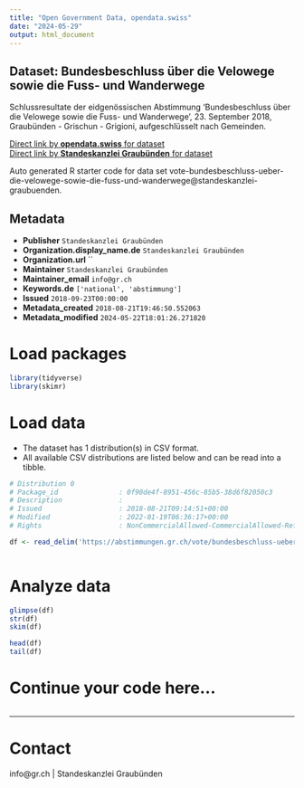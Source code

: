 ```yaml
---
title: "Open Government Data, opendata.swiss"
date: "2024-05-29"
output: html_document
---
```


## Dataset: Bundesbeschluss über die Velowege sowie die Fuss- und Wanderwege

Schlussresultate der eidgenössischen Abstimmung 'Bundesbeschluss über die Velowege sowie die Fuss- und Wanderwege', 23. September 2018, Graubünden - Grischun - Grigioni, aufgeschlüsselt nach Gemeinden.

[Direct link by **opendata.swiss** for dataset](https://opendata.swiss/de/dataset/bundesbeschluss-uber-die-velowege-sowie-die-fuss-und-wanderwege)<br>
[Direct link by **Standeskanzlei Graubünden** for dataset](https://abstimmungen.gr.ch/vote/bundesbeschluss-ueber-die-velowege-sowie-die-fuss-und-wanderwege/data)

Auto generated R starter code for data set vote-bundesbeschluss-ueber-die-velowege-sowie-die-fuss-und-wanderwege@standeskanzlei-graubuenden.

## Metadata

- **Publisher** `Standeskanzlei Graubünden`
- **Organization.display_name.de** `Standeskanzlei Graubünden`
- **Organization.url** ``
- **Maintainer** `Standeskanzlei Graubünden`
- **Maintainer_email** `info@gr.ch`
- **Keywords.de** `['national', 'abstimmung']`
- **Issued** `2018-09-23T00:00:00`
- **Metadata_created** `2018-08-21T19:46:50.552063`
- **Metadata_modified** `2024-05-22T18:01:26.271820`


# Load packages

```r

library(tidyverse)
library(skimr)

```

# Load data

-   The dataset has 1 distribution(s) in CSV format.
-   All available CSV distributions are listed below and can be read into a tibble.

```r

# Distribution 0
# Package_id               : 0f90de4f-8951-456c-85b5-38d6f82050c3
# Description              : 
# Issued                   : 2018-08-21T09:14:51+00:00
# Modified                 : 2022-01-19T06:36:17+00:00
# Rights                   : NonCommercialAllowed-CommercialAllowed-ReferenceRequired

df <- read_delim('https://abstimmungen.gr.ch/vote/bundesbeschluss-ueber-die-velowege-sowie-die-fuss-und-wanderwege/data-csv')



```

# Analyze data

```r

glimpse(df)
str(df)
skim(df)

head(df)
tail(df)

```

# Continue your code here...

```r

```

------------------------------------------------------------------------

# Contact

info@gr.ch | Standeskanzlei Graubünden
